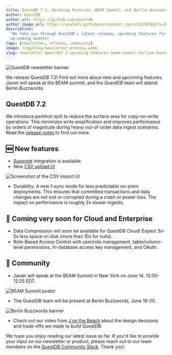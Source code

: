 ```yaml
---
title: QuestDB 7.2, Upcoming Features, BEAM Summit, and Berlin Buzzwords
author: QuestDB
author_url: https://github.com/questdb
author_image_url: https://avatars.githubusercontent.com/u/52297642?s=200&v=4
description:
  "We take you through QuestDB's latest release, upcoming features for QuestDB Cloud and Enterprise, as well as our
  up-coming events"
tags: [newsletter, release, community]
image: /img/blog/newsletter-preview.webp
slug: newsletter-questdb7.2-upcoming-features-beam-summit-berline-buzzwords
---
```


![QuestDB newsletter banner](/img/blog/newsletter.webp)

We release QuestDB 7.2! Find out more about new and upcoming features. Javier
will speak at the BEAM summit, and the QuestDB team will attend Berlin
Buzzwords.

## QuestDB 7.2

We introduce partition split to reduce the surface area for copy-on-write
operations. This minimizes write amplification and improves performance by
orders of magnitude during heavy out-of-order data ingest scenarios. Read the
[release notes](https://github.com/questdb/questdb/releases/tag/7.2) to find out
more.

## 🆕 New features

- [Superset](/blog/time-series-data-visualization-apache-superset-and-questdb/)
  integration is available.
- New [CSV upload UI](/docs/develop/web-console/#import)

![Screenshot of the CSV import UI](/img/blog/2023-06-13/csv-import.webp)

- Durability: A new f-sync mode for less predictable on-prem deployments. This
  ensures that committed transactions and data changes are not lost or corrupted
  during a crash or power loss. The impact on performance is roughly 2x slower
  ingests.

## 👀 Coming very soon for Cloud and Enterprise

- Data Compression will soon be available for QuestDB Cloud! Expect 3x-5x less
  space on disk (more than 10x for nulls).
- Role-Based Access Control with user/role management, table/column-level
  permissions, In-database access key management, and OAuth.

## 🙌 Community

- Javier will speak at the BEAM Summit in New York on June 14, 12:00-12:25 EDT.

![BEAM Summit poster](/img/blog/2023-06-13/beam.webp)

- The QuestDB team will be present at Berlin Buzzwords, June 18-20.

![Berlin Buzzwords banner](/img/blog/2023-06-13/berlin-buzzwords.webp)

- Check out our video from
  [J on the Beach](https://www.youtube.com/watch?v=PRb0xLW6g0o&t=3s) about the
  design decisions and trade-offs we made to build QuestDB.

We hope you enjoy reading our latest issue so far. If you'd like to provide your
input on our newsletter or product, please reach out to our team members on the
[QuestDB Community Slack](http://slack.questdb.io/). Thank you!
